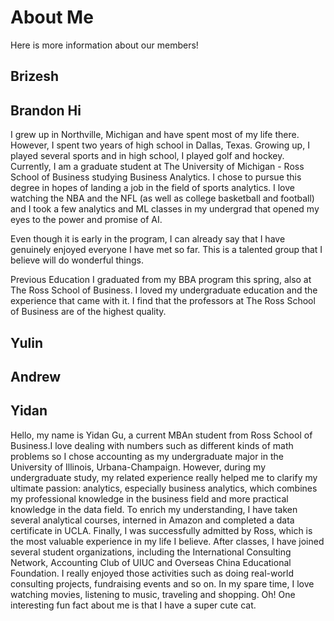 # About Me

Here is more information about our members!

## Brizesh


## Brandon Hi

I grew up in Northville, Michigan and have spent most of my life there. However, I spent two years of high school in Dallas, Texas. Growing up, I played several sports and in high school, I played golf and hockey.
Currently, I am a graduate student at The University of Michigan - Ross School of Business studying Business Analytics. I chose to pursue this degree in hopes of landing a job in the field of sports analytics. I love watching the NBA and the NFL (as well as college basketball and football) and I took a few analytics and ML classes in my undergrad that opened my eyes to the power and promise of AI.

Even though it is early in the program, I can already say that I have genuinely enjoyed everyone I have met so far. This is a talented group that I believe will do wonderful things.

Previous Education
I graduated from my BBA program this spring, also at The Ross School of Business. I loved my undergraduate education and the experience that came with it. I find that the professors at The Ross School of Business are of the highest quality.

## Yulin


## Andrew

## Yidan

Hello, my name is Yidan Gu, a current MBAn student from Ross School of Business.I love dealing with numbers such as different kinds of math problems so I chose accounting as my undergraduate major in the University of Illinois, Urbana-Champaign. However, during my undergraduate study, my related experience really helped me to clarify my ultimate passion: analytics, especially business analytics, which combines my professional knowledge in the business field and more practical knowledge in the data field. To enrich my understanding, I have taken several analytical courses, interned in Amazon and completed a data certificate in UCLA. Finally, I was successfully admitted by Ross, which is the most valuable experience in my life I believe. After classes, I have joined several student organizations, including the International Consulting Network, Accounting Club of UIUC and Overseas China Educational Foundation. I really enjoyed those activities such as doing real-world consulting projects, fundraising events and so on. In my spare time, I love watching movies, listening to music, traveling and shopping. Oh! One interesting fun fact about me is that I have a super cute cat. 